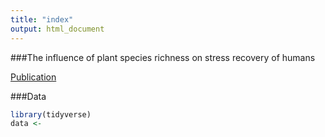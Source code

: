 ```yaml
---
title: "index"
output: html_document
---
```


###The influence of plant species richness on stress recovery of humans  

[Publication](https://www.web-ecol.net/18/121/2018/)  

###Data
```r
library(tidyverse)
data <- 

```